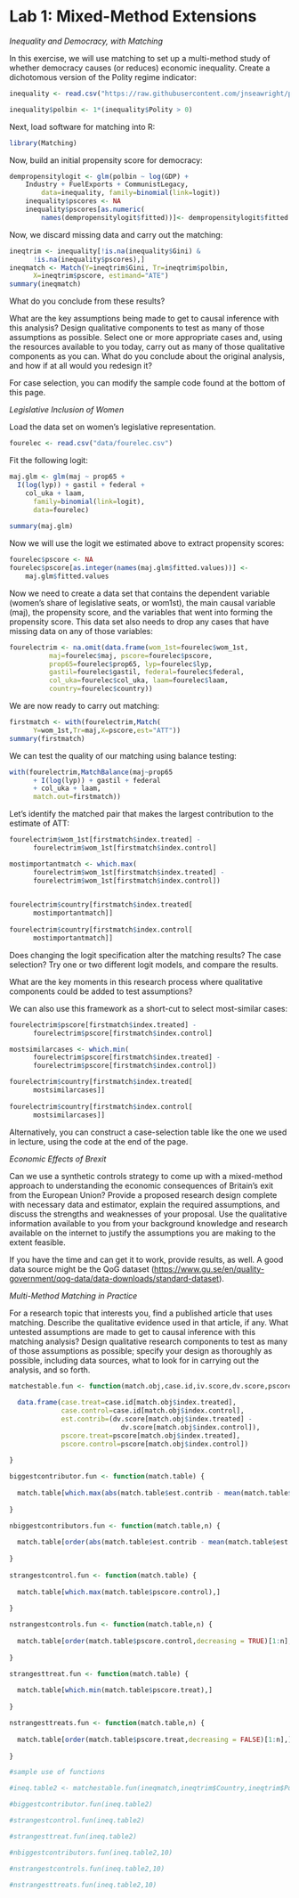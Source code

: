 # Lab 1: Mixed-Method Extensions

*Inequality and Democracy, with Matching*

In this exercise, we will use matching to set up a multi-method study of
whether democracy causes (or reduces) economic inequality. Create a
dichotomous version of the Polity regime indicator:

```r
inequality <- read.csv("https://raw.githubusercontent.com/jnseawright/practice-of-multimethod/main/data/inequality.csv")

inequality$polbin <- 1*(inequality$Polity > 0)
```

Next, load software for matching into R:

```r

library(Matching)
```

Now, build an initial propensity score for democracy:


```r
dempropensitylogit <- glm(polbin ~ log(GDP) + 
    Industry + FuelExports + CommunistLegacy, 
        data=inequality, family=binomial(link=logit))
    inequality$pscores <- NA
    inequality$pscores[as.numeric(
        names(dempropensitylogit$fitted))]<- dempropensitylogit$fitted
```

Now, we discard missing data and carry out the matching:


```r
ineqtrim <- inequality[!is.na(inequality$Gini) & 
      !is.na(inequality$pscores),]
ineqmatch <- Match(Y=ineqtrim$Gini, Tr=ineqtrim$polbin, 
      X=ineqtrim$pscore, estimand="ATE")
summary(ineqmatch)
```

What do you conclude from these results?

What are the key assumptions being made to get to causal inference with this analysis? Design qualitative components to test as many of those assumptions as possible. Select one or more appropriate cases and, using the resources available to you today, carry out as many of those qualitative components as you can. What do you conclude about the original analysis, and how if at all would you redesign it?

For case selection, you can modify the sample code found at the bottom of this page.

*Legislative Inclusion of Women*

Load the data set on women's legislative representation.

```r
fourelec <- read.csv("data/fourelec.csv")
```

Fit the following logit:

```r
maj.glm <- glm(maj ~ prop65 +
  I(log(lyp)) + gastil + federal +
    col_uka + laam,
      family=binomial(link=logit),
      data=fourelec)
         
summary(maj.glm)
```

Now we will use the logit we estimated above to extract propensity
scores:

```r
fourelec$pscore <- NA
fourelec$pscore[as.integer(names(maj.glm$fitted.values))] <- 
    maj.glm$fitted.values
```

Now we need to create a data set that contains the dependent variable
(women's share of legislative seats, or wom1st), the main causal
variable (maj), the propensity score, and the variables that went into
forming the propensity score. This data set also needs to drop any cases
that have missing data on any of those variables:

```r
fourelectrim <- na.omit(data.frame(wom_1st=fourelec$wom_1st,
          maj=fourelec$maj, pscore=fourelec$pscore,
          prop65=fourelec$prop65, lyp=fourelec$lyp,
          gastil=fourelec$gastil, federal=fourelec$federal,
          col_uka=fourelec$col_uka, laam=fourelec$laam,
          country=fourelec$country))
```

We are now ready to carry out matching:

```r

firstmatch <- with(fourelectrim,Match(
      Y=wom_1st,Tr=maj,X=pscore,est="ATT"))
summary(firstmatch)
```

We can test the quality of our matching using balance testing:

```r
with(fourelectrim,MatchBalance(maj~prop65
      + I(log(lyp)) + gastil + federal
      + col_uka + laam,
      match.out=firstmatch))
```

Let's identify the matched pair that makes the largest contribution to
the estimate of ATT:

```r
fourelectrim$wom_1st[firstmatch$index.treated] - 
      fourelectrim$wom_1st[firstmatch$index.control]

mostimportantmatch <- which.max(
      fourelectrim$wom_1st[firstmatch$index.treated] - 
      fourelectrim$wom_1st[firstmatch$index.control])
         

fourelectrim$country[firstmatch$index.treated[
      mostimportantmatch]]
         
fourelectrim$country[firstmatch$index.control[
      mostimportantmatch]]
```

Does changing the logit specification alter the matching results? The
case selection? Try one or two different logit models, and compare the
results.

What are the key moments in this research process where qualitative
components could be added to test assumptions?

We can also use this framework as a short-cut to select most-similar
cases:

```r
fourelectrim$pscore[firstmatch$index.treated] - 
      fourelectrim$pscore[firstmatch$index.control]

mostsimilarcases <- which.min(
      fourelectrim$pscore[firstmatch$index.treated] - 
      fourelectrim$pscore[firstmatch$index.control])

fourelectrim$country[firstmatch$index.treated[
      mostsimilarcases]]
         
fourelectrim$country[firstmatch$index.control[
      mostsimilarcases]]
```

Alternatively, you can construct a case-selection table like the one we used in lecture, using the code at the end of the page.

*Economic Effects of Brexit*

Can we use a synthetic controls strategy to come up with a mixed-method approach to understanding the economic consequences of Britain's exit from the European Union? Provide a proposed research design complete with necessary data and estimator, explain the required assumptions, and discuss the strengths and weaknesses of your proposal. Use the qualitative information available to you from your background knowledge and research available on the internet to justify the assumptions you are making to the extent feasible.

If you have the time and can get it to work, provide results, as well. A good data source might be the QoG dataset
(<https://www.gu.se/en/quality-government/qog-data/data-downloads/standard-dataset>).

*Multi-Method Matching in Practice*

For a research topic that interests you, find a published article that
uses matching. Describe the qualitative evidence used in that article,
if any. What untested assumptions are made to get to causal inference
with this matching analysis? Design qualitative research components to
test as many of those assumptions as possible; specify your design as
thoroughly as possible, including data sources, what to look for in
carrying out the analysis, and so forth.

```r
matchestable.fun <- function(match.obj,case.id,iv.score,dv.score,pscore) {
  
  data.frame(case.treat=case.id[match.obj$index.treated], 
             case.control=case.id[match.obj$index.control],
             est.contrib=(dv.score[match.obj$index.treated] - 
                            dv.score[match.obj$index.control]), 
             pscore.treat=pscore[match.obj$index.treated], 
             pscore.control=pscore[match.obj$index.control])
  
}

biggestcontributor.fun <- function(match.table) {
  
  match.table[which.max(abs(match.table$est.contrib - mean(match.table$est.contrib))),] 
  
}

nbiggestcontributors.fun <- function(match.table,n) {
  
  match.table[order(abs(match.table$est.contrib - mean(match.table$est.contrib))[1:n],decreasing=TRUE),] 
  
}
  
strangestcontrol.fun <- function(match.table) {
  
  match.table[which.max(match.table$pscore.control),]
  
}

nstrangestcontrols.fun <- function(match.table,n) {
  
  match.table[order(match.table$pscore.control,decreasing = TRUE)[1:n],]
  
}

strangesttreat.fun <- function(match.table) {
  
  match.table[which.min(match.table$pscore.treat),]
  
}

nstrangesttreats.fun <- function(match.table,n) {
  
  match.table[order(match.table$pscore.treat,decreasing = FALSE)[1:n],]
  
}

#sample use of functions

#ineq.table2 <- matchestable.fun(ineqmatch,ineqtrim$Country,ineqtrim$Polity, ineqtrim$Gini, ineqtrim$pscores)

#biggestcontributor.fun(ineq.table2)

#strangestcontrol.fun(ineq.table2)

#strangesttreat.fun(ineq.table2)

#nbiggestcontributors.fun(ineq.table2,10)

#nstrangestcontrols.fun(ineq.table2,10)

#nstrangesttreats.fun(ineq.table2,10)
```



